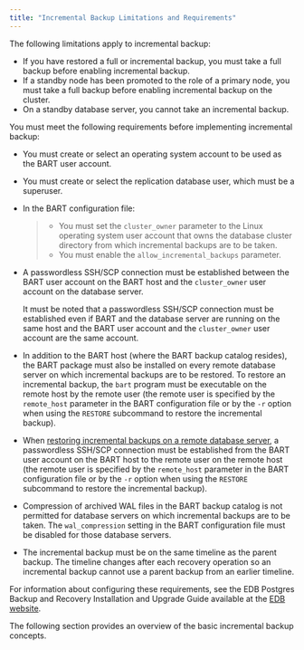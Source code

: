 ```yaml
---
title: "Incremental Backup Limitations and Requirements"
---
```


<div id="incremental_backup_limitations_and_requirements" class="registered_link"></div>


The following limitations apply to incremental backup:

-   If you have restored a full or incremental backup, you must take a full backup before enabling incremental backup.
-   If a standby node has been promoted to the role of a primary node, you must take a full backup before enabling incremental backup on the cluster.
-   On a standby database server, you cannot take an incremental backup.

You must meet the following requirements before implementing incremental backup:

-   You must create or select an operating system account to be used as the BART user account.

-   You must create or select the replication database user, which must be a superuser.

-   In the BART configuration file:

    > -   You must set the `cluster_owner` parameter to the Linux operating system user account that owns the database cluster directory from which incremental backups are to be taken.
    > -   You must enable the `allow_incremental_backups` parameter.

-   A passwordless SSH/SCP connection must be established between the BART user account on the BART host and the `cluster_owner` user account on the database server.

    It must be noted that a passwordless SSH/SCP connection must be established even if BART and the database server are running on the same host and the BART user account and the `cluster_owner` user account are the same account.

-   In addition to the BART host (where the BART backup catalog resides), the BART package must also be installed on every remote database server on which incremental backups are to be restored. To restore an incremental backup, the `bart` program must be executable on the remote host by the remote user (the remote user is specified by the `remote_host` parameter in the BART configuration file or by the `-r` option when using the `RESTORE` subcommand to restore the incremental backup).

-   When [restoring incremental backups on a remote database server](../../02_overview/01_block-level_incremental_backup/#restoring_an_incremental_backup_on_a_remote_host), a passwordless SSH/SCP connection must be established from the BART user account on the BART host to the remote user on the remote host (the remote user is specified by the `remote_host` parameter in the BART configuration file or by the `-r` option when using the `RESTORE` subcommand to restore the incremental backup).

-   Compression of archived WAL files in the BART backup catalog is not permitted for database servers on which incremental backups are to be taken. The `wal_compression` setting in the BART configuration file must be disabled for those database servers.

-   The incremental backup must be on the same timeline as the parent backup. The timeline changes after each recovery operation so an incremental backup cannot use a parent backup from an earlier timeline.

For information about configuring these requirements, see the EDB Postgres Backup and Recovery Installation and Upgrade Guide available at the [EDB website](https://www.enterprisedb.com/edb-docs/).

The following section provides an overview of the basic incremental backup concepts.
